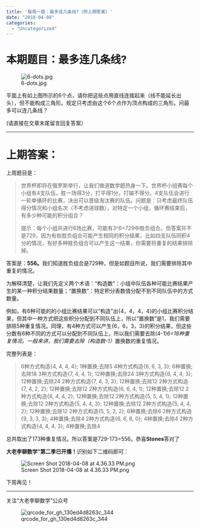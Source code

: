 ```yaml
---
title: '每周一题：最多连几条线?（附上期答案）'
date: "2018-04-08"
categories:
  - "Uncategorized"
---
```


<h1>本期题目：最多连几条线?</h1>

![6-dots.jpg](https://dalaoliblog.wordpress.com/wp-content/uploads/2018/04/6-dots.jpg)

平面上有如上图所示的6个点，请你把这些点用直线连接起来（线不能延长出头），但不能构成三角形。规定只考虑由这个6个点作为顶点构成的三角形。问最多可以连几条线？

(请直接在文章末尾留言回复答案）

<hr />

<h1>上期答案：</h1>

上周题目是：

<blockquote>世界杯即将在俄罗斯举行，让我们做道数学题热身一下。世界杯小组赛每个小组有4支队伍，胜一场得3分，打平得1分，打输不得分。4支队伍会进行一轮单循环的比赛，决出可以晋级淘汰赛的队伍。问题是：只考虑最终队伍得分情况和小组名次（不考虑进球数），对特定一个小组，循环赛结束后，有多少种可能的积分组合？

提示：每个小组共进行6场比赛，可能有3^6=729中胜负组合。但答案并不是729，因为有些胜负组合可能产生相同的积分结果，比如四支队伍同积4分的情况，有好多种胜负组合可以产生这一结果，你需要将重复的结果排除掉。</blockquote>

答案是：**556。**我们知道胜负组合是729种，但是如题目所说，我们需要排除其中重复的情况。

为解释清楚，让我们先定义两个术语：“构造数”：小组中队伍各种可能比赛结果产生的某一种积分结果数量；“置换数”：特定积分表数值分配不到不同队伍中的方式数量。

例如，有6种可能的的小组比赛结果可以“构造”出{4，4，4，4}的小组比赛积分结果，但其中一种方式把这些积分分配到不同队伍上，所以“置换数”是1，我们需要排除5种重复情况。同理，有4种方式可以产生{6，6，3，3}的积分结果，但这些分数有6种不同的方式可以分配到不同队伍上，所以我们需要去除(4-1)*6=18种重复情况。一般来讲，我们需要去除（构造数-1）*置换数的重复情况。

完整列表是：

<blockquote>6种方式构造{4, 4, 4, 4}; 1种置换;去除5
4种方式构造{6, 6, 3, 3}; 6种置换;去除18
3种方式构造{7, 4, 4, 1}; 12种置换;去除24
3种方式构造{6, 4, 4, 3}; 12种置换;去除24
2种方式构造{7, 4, 3, 3}; 12种置换;去除12
2种方式构造{7, 4, 2, 2}; 12种置换;去除12
2种方式构造{6, 6, 4, 1}; 12种置换;去除12
2种方式构造{6, 4, 4, 2}; 12种置换;去除12
2种方式构造{5, 5, 4, 1}; 12种置换;去除12
2种方式构造{5, 4, 4, 3}; 12种置换;去除12
2种方式构造{5, 4, 4, 2}; 12种置换;去除12
2种方式构造{5, 5, 2, 2}; 6种置换;去除6
2种方式构造{9, 3, 3, 3}; 4种置换;去除4
2种方式构造{6, 6, 6, 0}; 4种置换;去除4
2种方式构造{4, 4, 4, 3}; 4种置换;去除4</blockquote>

总共取出了173种重复情况。所以答案是729-173=556。恭喜**Stones**答对了

**大老李聊数学”第二季已开播！**识别如下二维码即可：

![Screen Shot 2018-04-08 at 4.36.33 PM.png](https://dalaoliblog.wordpress.com/wp-content/uploads/2018/04/screen-shot-2018-04-08-at-4-36-33-pm.png)

下周再见！

<hr />

关注“大老李聊数学”公众号

![qrcode_for_gh_130ed4d8263c_344](https://dalaoliblog.wordpress.com/wp-content/uploads/2017/09/qrcode_for_gh_130ed4d8263c_344.jpg)